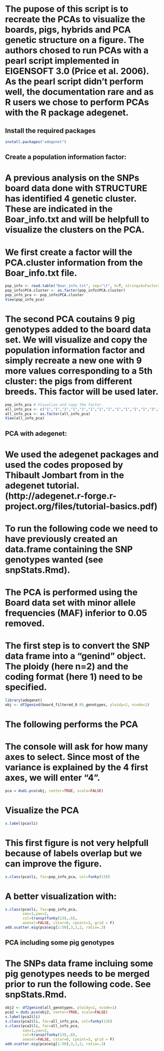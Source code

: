 
# The pupose of this script is to recreate the PCAs to visualize the boards, pigs, hybrids and PCA genetic structure on a figure. The authors chosed to run PCAs with a pearl script implemented in EIGENSOFT 3.0 (Price et al. 2006). As the pearl script didn't perform well, the documentation rare and as R users we chose to perform PCAs with the R package adegenet.

## Install the required packages 

```r
install.packages("adegenet")
```

## Create a population information factor: 

# A previous analysis on the SNPs board data done with STRUCTURE has identified 4 genetic cluster. These are indicated in the Boar_info.txt and will be helpfull to visualize the clusters on the PCA. 
# We first create a factor will the PCA.cluster information from the Boar_info.txt file.

```r
pop_info <- read.table("Boar_info.txt", sep="\t", h=T, stringsAsFactors = F)
pop_info$PCA.cluster <- as.factor(pop_info$PCA.cluster)
pop_info_pca <- pop_info$PCA.cluster
View(pop_info_pca)
```

# The second PCA coutains 9 pig genotypes added to the board data set. We will visualize and copy the population information factor and simply recreate a new one with 9 more values corresponding to a 5th cluster: the pigs from different breeds. This factor will be used later.

```r
pop_info_pca # Visualize and copy the factor.
all_info_pca <- c("1","1","1","1","1","1","1","1","1","1","1","1","3","3","3","3","3","3","3","3","3","3","3","3","3","3","3","3","3","3","3","3","3","3","3","2","1","2","1","2","2","2","1","hyb1","1","1","2","4","2","2","1","hyb3","1","1","1","2","1","1","1","2","2","2","2","2","2","2","2","2","2","hyb5","hyb2", "hyb6","2","hyb4","2","4","4","4","hyb8","4","4","4","hyb7", "hyb9","4","4","4","4","5","5","5","5","5","5","5","5","5")
all_info_pca <- as.factor(all_info_pca)
View(all_info_pca)
```

## PCA with adegenet:

# We used the adegenet packages and used the codes proposed by Thibault Jombart from in the adegenet tutorial. (http://adegenet.r-forge.r-project.org/files/tutorial-basics.pdf)
# To run the following code we need to have previously created an data.frame containing the SNP genotypes wanted (see snpStats.Rmd).
# The PCA is performed using the Board data set with minor allele frequencies (MAF) inferior to 0.05 removed.
# The first step is to convert the SNP data frame into a "genind" object. The ploidy (here n=2) and the coding format (here 1) need to be specified.

```r
library(adegenet)
obj <- df2genind(board_filtered_0.05_genotypes, ploidy=2, ncode=1)
```

# The following performs the PCA
# The console will ask for how many axes to select. Since most of the variance is explained by the 4 first axes, we will enter "4".

```r
pca = dudi.pca(obj, center=TRUE, scale=FALSE)
```

# Visualize the PCA

```r
s.label(pca$li)
```

# This first figure is not very helpfull because of labels overlap but we can improve the figure.

```r
s.class(pca$li, fac=pop_info_pca, col=funky(13))
```

# A better visualization with:

```r
s.class(pca$li, fac=pop_info_pca,
        xax=1,yax=2,
        col=transp(funky(13),.6),
        axesel=FALSE, cstar=0, cpoint=3, grid = F)
add.scatter.eig(pca$eig[1:50],3,1,2, ratio=.3)
```

## PCA including some pig genotypes

# The SNPs data frame incluing some pig genotypes needs to be merged prior to run the following code. See snpStats.Rmd.

```r
obj2 <- df2genind(all_genotypes, ploidy=2, ncode=1)
pca2 = dudi.pca(obj2, center=TRUE, scale=FALSE)
s.label(pca2$li)
s.class(pca2$li, fac=all_info_pca, col=funky(13))
s.class(pca2$li, fac=all_info_pca,
        xax=1,yax=2,
        col=transp(funky(13),.6),
        axesel=FALSE, cstar=0, cpoint=3, grid = F)
add.scatter.eig(pca$eig[1:50],3,1,2, ratio=.3)
```